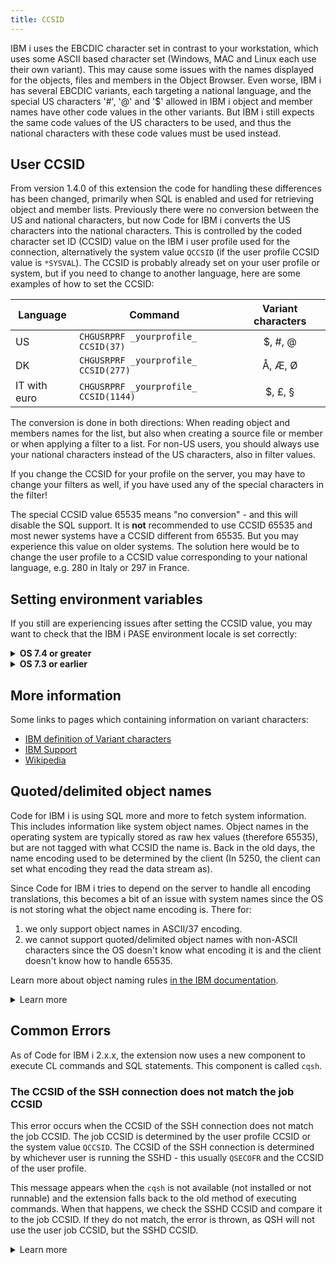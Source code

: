 ```yaml
---
title: CCSID
---
```



IBM i uses the EBCDIC character set in contrast to your workstation, which uses some ASCII based character set (Windows, MAC and Linux each use their own variant). This may cause some issues with the names displayed for the objects, files and members in the Object Browser. Even worse, IBM i has several EBCDIC variants, each targeting a national language, and the special US characters '#', '@' and '$' allowed in IBM i object and member names have other code values in the other variants. But IBM i still expects the same code values of the US characters to be used, and thus the national characters with these code values must be used instead.

## User CCSID

From version 1.4.0 of this extension the code for handling these differences has been changed, primarily when SQL is enabled and used for retrieving object and member lists. Previously there were no conversion between the US and national characters, but now Code for IBM i converts the US characters into the national characters. This is controlled by the coded character set ID (CCSID) value on the IBM i user profile used for the connection, alternatively the system value `QCCSID` (if the user profile CCSID value is `*SYSVAL`). The CCSID is probably already set on your user profile or system, but if you need to change to another language, here are some examples of how to set the CCSID:

| Language | Command | Variant characters |
| -------- | ------- | :----------------: |
| US | `CHGUSRPRF _yourprofile_ CCSID(37)` | $, #, @ |
| DK | `CHGUSRPRF _yourprofile_ CCSID(277)` | Å, Æ, Ø |
| IT with euro | `CHGUSRPRF _yourprofile_ CCSID(1144)` | $, £, § |

The conversion is done in both directions: When reading object and members names for the list, but also when creating a source file or member or when applying a filter to a list. For non-US users, you should always use your national characters instead of the US characters, also in filter values.

If you change the CCSID for your profile on the server, you may have to change your filters as well, if you have used any of the special characters in the filter!

The special CCSID value 65535 means "no conversion" - and this will disable the SQL support. It is **not** recommended to use CCSID 65535 and most newer systems have a CCSID different from 65535. But you may experience this value on older systems. The solution here would be to change the user profile to a CCSID value corresponding to your national language, e.g. 280 in Italy or 297 in France.

## Setting environment variables

If you still are experiencing issues after setting the CCSID value, you may want to check that the IBM i PASE environment locale is set correctly:

<details>
<summary><b>OS 7.4 or greater</b></summary>

[7.4 and above defaults to UTF-8](https://www.ibm.com/docs/en/i/7.4?topic=system-default-pase-ccsid-locale-changed-utf-8)<Icon name="external" color="cyan" class="icon-inline" /> and there should be no issue.
</details>

<details>
<summary><b>OS 7.3 or earlier</b></summary>

The SSH daemon must start with the correct `PASE_LANG` and `QIBM_PASE_CCSID` environment variables set. You probably want to use a locale that defaults to CCSID 1208. **Locale is case sensitive**. E.g., `FR_FR` is different from `fr_FR`.

1. Change the PASE language and CCSID *system wide* by using `WRKENVVAR LEVEL(*SYS)` to set:
   - the appropriate locale/language, e.g., `PASE_LANG 'FR_FR'`.  You can find infomation on PASE for i Locales [here](https://www.ibm.com/docs/en/i/7.4?topic=ssw_ibm_i_74/apis/pase_locales.htm)<Icon name="external" color="cyan" class="icon-inline" />
   - `QIBM_PASE_CCSID` should be `1208`.
2. **Restart** the SSH daemon.

You are also able to change the environment variables at a `*JOB` level, but it is recommend to do it once for your entire system.
</details>

## More information

Some links to pages which containing information on variant characters:

- [IBM definition of Variant characters](https://www.ibm.com/docs/en/db2-for-zos/11?topic=ccsids-variant-characters)<Icon name="external" color="cyan" class="icon-inline" />
- [IBM Support](https://www.ibm.com/support/pages/what-impact-changing-qccsid-shipped-65535-another-ccsid)<Icon name="external" color="cyan" class="icon-inline" />
- [Wikipedia](https://en.wikipedia.org/wiki/EBCDIC)<Icon name="external" color="cyan" class="icon-inline" />

## Quoted/delimited object names

Code for IBM i is using SQL more and more to fetch system information. This includes information like system object names. Object names in the operating system are typically stored as raw hex values (therefore 65535), but are not tagged with what CCSID the name is. Back in the old days, the name encoding used to be determined by the client (In 5250, the client can set what encoding they read the data stream as).

Since Code for IBM i tries to depend on the server to handle all encoding translations, this becomes a bit of an issue with system names since the OS is not storing what the object name encoding is. There for:

1. we only support object names in ASCII/37 encoding.
2. we cannot support quoted/delimited object names with non-ASCII characters since the OS doesn't know what encoding it is and the client doesn't know how to handle 65535.

Learn more about object naming rules [in the IBM documentation](https://www.ibm.com/docs/en/i/7.1?topic=rules-names-name).

<details>
   <summary>Learn more</summary>

Use the following SQL/CL commands to create an object with a qualified name.

```sql
cl: CHGUSRPRF USRPRF(liam) CCSID(273);
select CHARACTER_CODE_SET_ID from table( QSYS2.QSYUSRINFO( USERNAME => upper('liam') ) );

-- create ugly object
cl: CRTLIB LIB("AÜ§#$%Ä") TEXT("§#$öße");
cl: CRTSRCPF FILE("AÜ§#$%Ä"/"àáãÄ£ø") RCDLEN(112) CCSID(273) TEXT("Üä$öß");
cl: ADDPFM FILE("AÜ§#$%Ä"/"àáãÄ£ø") MBR("§#$MAN") SRCTYPE(CBLLE) TEXT("§#$öße");

-- check it exists
cl: CHKOBJ OBJ(QSYS/\"AÜ§#\$%Ä\") OBJTYPE(*LIB) AUT(*NONE);
```

The following shows that the object can be returned when using `for bit data`, but object name is incorrect since the OS doesn't store the encoding of the object name.

```sql
With MEMBERS As (
   SELECT
      rtrim(cast(a.system_table_schema as char(10) for bit data)) as LIBRARY_BIT,
      rtrim(cast(a.system_table_schema as char(10))) as LIBRARY,
      b.avgrowsize as RECORD_LENGTH,
      a.iasp_number as ASP,
      rtrim(cast(a.system_table_name as char(10))) AS SOURCE_FILE,
      rtrim(cast(b.system_table_member as char(10))) as NAME,
      coalesce(rtrim(cast(b.source_type as varchar(10))), '') as TYPE,
      coalesce(rtrim(varchar(b.partition_text)), '') as TEXT,
      b.NUMBER_ROWS as LINES,
      extract(epoch from (b.CREATE_TIMESTAMP))*1000 as CREATED,
      extract(epoch from (b.LAST_SOURCE_UPDATE_TIMESTAMP))*1000 as CHANGED
   FROM qsys2.systables AS a
      JOIN qsys2.syspartitionstat AS b
      ON b.table_schema = a.table_schema AND
         b.table_name = a.table_name
)
Select * From MEMBERS
where LIBRARY_BIT like '%Ü%'
```

![Bad result set](../../../assets/ccsid1.png)

</details>

## Common Errors

As of Code for IBM i 2.x.x, the extension now uses a new component to execute CL commands and SQL statements. This component is called `cqsh`.

### The CCSID of the SSH connection does not match the job CCSID

This error occurs when the CCSID of the SSH connection does not match the job CCSID. The job CCSID is determined by the user profile CCSID or the system value `QCCSID`. The CCSID of the SSH connection is determined by whichever user is running the SSHD - this usually `QSECOFR` and the CCSID of the user profile.

This message appears when the `cqsh` is not available (not installed or not runnable) and the extension falls back to the old method of executing commands. When that happens, we check the SSHD CCSID and compare it to the job CCSID. If they do not match, the error is thrown, as QSH will not use the user job CCSID, but the SSHD CCSID.

<details>
<summary>Learn more</summary>

So when you log in via SSH, sshd accepts your connection and forks a child to handle your session. The forked job will initially inherit all the job attributes of the parent sshd job, which in this case is running in 37.

However, as a custom addition, IBM have code in sshd to reset your job attributes based on the user profile by using QWTCHJB. This changes the job CCSID to user profile CCSID, as you would expect.

However, the PASE converter functions and job CSSID are cached at PASE startup time, so it still thinks the CCSID is 37.

![](./images/ccsid_bug.png)

</details>